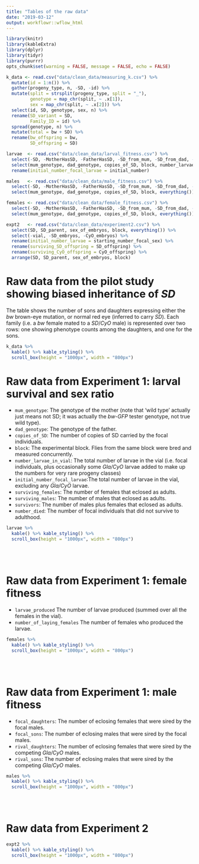 ```yaml
---
title: "Tables of the raw data"
date: "2019-03-12"
output: workflowr::wflow_html
---
```


```r
library(knitr)
library(kableExtra)
library(dplyr)
library(tidyr)
library(purrr)
opts_chunk$set(warning = FALSE, message = FALSE, echo = FALSE)
```


```r
k_data <- read.csv("data/clean_data/measuring_k.csv") %>%
  mutate(id = 1:n()) %>%
  gather(progeny_type, n, -SD, -id) %>%
  mutate(split = strsplit(progeny_type, split = "_"),
         genotype = map_chr(split, ~ .x[1]),
         sex = map_chr(split, ~ .x[2])) %>%
  select(id, SD, genotype, sex, n) %>%
  rename(SD_variant = SD,
         Family_ID = id) %>%
  spread(genotype, n) %>% 
  mutate(total = bw + SD) %>%
  rename(bw_offspring = bw,
         SD_offspring = SD)

larvae  <- read.csv("data/clean_data/larval_fitness.csv") %>% 
  select(-SD, -MotherHasSD, -FatherHasSD, -SD_from_mum, -SD_from_dad, -parent_with_SD, -vial, -total, -larval_density) %>%
  select(mum_genotype, dad_genotype, copies_of_SD, block, number_larvae_in_vial, initial_number, everything()) %>%
  rename(initial_number_focal_larvae = initial_number)

males   <- read.csv("data/clean_data/male_fitness.csv") %>% 
  select(-SD, -MotherHasSD, -FatherHasSD, -SD_from_mum, -SD_from_dad, -parent_with_SD, -vial, -total, -focal.male.fitness, -rival.male.fitness) %>%
  select(mum_genotype, dad_genotype, copies_of_SD, block, everything())

females <- read.csv("data/clean_data/female_fitness.csv") %>% 
  select(-SD, -MotherHasSD, -FatherHasSD, -SD_from_mum, -SD_from_dad, -parent_with_SD, -vial) %>%
  select(mum_genotype, dad_genotype, copies_of_SD, block, everything())

expt2   <- read.csv("data/clean_data/experiment2.csv") %>%
  select(SD, SD_parent, sex_of_embryos, block, everything()) %>%
  select(-vial, -SD_embryos, -CyO_embryos) %>%
  rename(initial_number_larvae = starting_number_focal_sex) %>%
  rename(surviving_SD_offspring = SD_offspring) %>%
  rename(surviving_CyO_offspring = CyO_offspring) %>%
  arrange(SD, SD_parent, sex_of_embryos, block)
```

# Raw data from the pilot study showing biased inheritance of _SD_

The table shows the number of sons and daughters expressing either the _bw_ brown-eye mutation, or normal red eye (inferred to carry _SD_). Each family (i.e. a _bw_ female mated to a _SD_/_CyO_ male) is represented over two rows: one showing phenotype counts among the daughters, and one for the sons. 

```r
k_data %>%
  kable() %>% kable_styling() %>%
  scroll_box(height = "1000px", width = "800px")
```



# Raw data from Experiment 1: larval survival and sex ratio

 - `mum_genotype`: The genotype of the mother (note that 'wild type' actually just means not SD; it was actually the _bw-GFP_ tester genotype, not true wild type).
 - `dad_genotype`: The genotype of the father.
 - `copies_of_SD`: The number of copies of SD carried by the focal individuals.
 - `block`: The experimental block. Flies from the same block were bred and measured concurrently.
 - `number_larvae_in_vial`: The total number of larvae in the vial (i.e. focal individuals, plus occasionally some _Gla/CyO_ larvae added to make up the numbers for very rare progeny classes)
 - `initial_number_focal_larvae`:The total number of larvae in the vial, excluding any _Gla/CyO_ larvae.
 - `surviving_females`: The number of females that eclosed as adults.
 - `surviving_males`: The number of males that eclosed as adults.
 - `survivors`: The number of males plus females that eclosed as adults.
 - `number_died`: The number of focal individuals that did not survive to adulthood.

```r
larvae %>%
  kable() %>% kable_styling() %>%
  scroll_box(height = "1000px", width = "800px")
```
<br></br>

# Raw data from Experiment 1: female fitness
* `larvae_produced` The number of larvae produced (summed over all the females in the vial).
* `number_of_laying_females` The number of females who produced the larvae.

```r
females %>%
  kable() %>% kable_styling() %>%
  scroll_box(height = "1000px", width = "800px")
```
<br></br>

# Raw data from Experiment 1: male fitness

 - `focal_daughters`: The number of eclosing females that were sired by the focal males.
 - `focal_sons`: The number of eclosing males that were sired by the focal males.
 - `rival_daughters`: The number of eclosing females that were sired by the competing _Gla/CyO_ males.
 - `rival_sons`: The number of eclosing males that were sired by the competing _Gla/CyO_ males.
 
```r
males %>%
  kable() %>% kable_styling() %>%
  scroll_box(height = "1000px", width = "800px")
```
<br></br>

# Raw data from Experiment 2

```r
expt2 %>%
  kable() %>% kable_styling() %>%
  scroll_box(height = "1000px", width = "800px")
```
